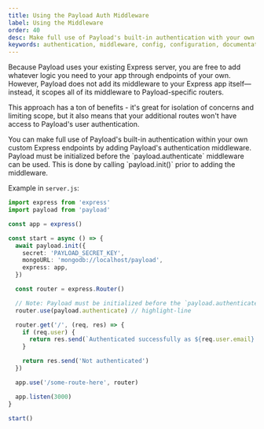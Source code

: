 ```yaml
---
title: Using the Payload Auth Middleware
label: Using the Middleware
order: 40
desc: Make full use of Payload's built-in authentication with your own custom Express endpoints by adding Payload's authentication middleware.
keywords: authentication, middleware, config, configuration, documentation, Content Management System, cms, headless, javascript, node, react, express
---
```


Because Payload uses your existing Express server, you are free to add whatever logic you need to your app through endpoints of your own. However, Payload does not add its middleware to your Express app itself—instead, it scopes all of its middleware to Payload-specific routers.

This approach has a ton of benefits - it's great for isolation of concerns and limiting scope, but it also means that your additional routes won't have access to Payload's user authentication.

<Banner type="success">
  You can make full use of Payload's built-in authentication within your own custom Express
  endpoints by adding Payload's authentication middleware.
</Banner>

<Banner type="warning">
  Payload must be initialized before the `payload.authenticate` middleware can be used. This is done
  by calling `payload.init()` prior to adding the middleware.
</Banner>

Example in `server.js`:

```ts
import express from 'express'
import payload from 'payload'

const app = express()

const start = async () => {
  await payload.init({
    secret: 'PAYLOAD_SECRET_KEY',
    mongoURL: 'mongodb://localhost/payload',
    express: app,
  })

  const router = express.Router()

  // Note: Payload must be initialized before the `payload.authenticate` middleware can be used
  router.use(payload.authenticate) // highlight-line

  router.get('/', (req, res) => {
    if (req.user) {
      return res.send(`Authenticated successfully as ${req.user.email}.`)
    }

    return res.send('Not authenticated')
  })

  app.use('/some-route-here', router)

  app.listen(3000)
}

start()
```
